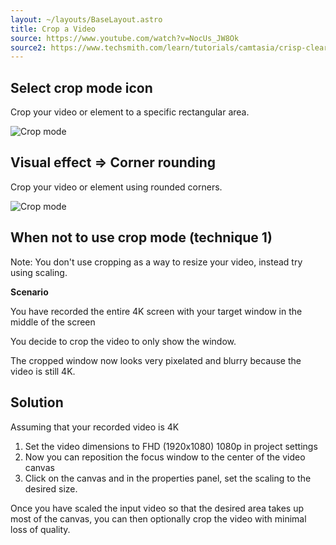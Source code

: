 ```yaml
---
layout: ~/layouts/BaseLayout.astro
title: Crop a Video
source: https://www.youtube.com/watch?v=NocUs_JW8Ok
source2: https://www.techsmith.com/learn/tutorials/camtasia/crisp-clear-screen-video/ 
---
```


## Select crop mode icon

Crop your video or element to a specific rectangular area.

![Crop mode](/images/camtasia/crop-cropmode-icon.png)

## Visual effect => Corner rounding

Crop your video or element using rounded corners.

![Crop mode](/images/camtasia/crop-corner-rounding.png)

## When not to use crop mode (technique 1)

Note: You don't use cropping as a way to resize your video, instead try using scaling.

**Scenario**

You have recorded the entire 4K screen with your target window in the middle of the screen

You decide to crop the video to only show the window.

The cropped window now looks very pixelated and blurry because the video is still 4K.

## Solution

Assuming that your recorded video is 4K

1. Set the video dimensions to FHD (1920x1080) 1080p in project settings
2. Now you can reposition the focus window to the center of the video canvas
3. Click on the canvas and in the properties panel, set the scaling to the desired size.

Once you have scaled the input video so that the desired area takes up most of the canvas, you can then optionally crop the video with minimal loss of quality.

